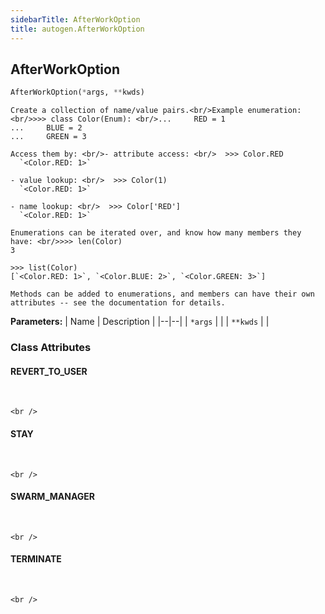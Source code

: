 ```yaml
---
sidebarTitle: AfterWorkOption
title: autogen.AfterWorkOption
---
```

<h2 id="autogen.AfterWorkOption" class="doc doc-heading">
    <code class="doc-symbol doc-symbol-heading doc-symbol-class"></code>
    <span class="doc doc-object-name doc-class-name">AfterWorkOption</span>
</h2>

```python
AfterWorkOption(*args, **kwds)
```

    Create a collection of name/value pairs.<br/>Example enumeration: <br/>>>> class Color(Enum): <br/>...     RED = 1
    ...     BLUE = 2
    ...     GREEN = 3
    
    Access them by: <br/>- attribute access: <br/>  >>> Color.RED
      `<Color.RED: 1>`
    
    - value lookup: <br/>  >>> Color(1)
      `<Color.RED: 1>`
    
    - name lookup: <br/>  >>> Color['RED']
      `<Color.RED: 1>`
    
    Enumerations can be iterated over, and know how many members they have: <br/>>>> len(Color)
    3
    
    >>> list(Color)
    [`<Color.RED: 1>`, `<Color.BLUE: 2>`, `<Color.GREEN: 3>`]
    
    Methods can be added to enumerations, and members can have their own
    attributes -- see the documentation for details.

<b>Parameters:</b>
| Name | Description |
|--|--|
| `*args` |  |
| `**kwds` |  |

### Class Attributes

<code class="doc-symbol doc-symbol-heading doc-symbol-attribute"></code>
#### REVERT_TO_USER
<br />

    <br />

<code class="doc-symbol doc-symbol-heading doc-symbol-attribute"></code>
#### STAY
<br />

    <br />

<code class="doc-symbol doc-symbol-heading doc-symbol-attribute"></code>
#### SWARM_MANAGER
<br />

    <br />

<code class="doc-symbol doc-symbol-heading doc-symbol-attribute"></code>
#### TERMINATE
<br />

    <br />